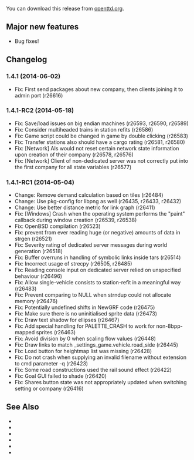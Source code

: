 {{en/-}}
{{en/Development/OTTDVersions}}
{{en/Archive/OpenTTD/Release|prev=en/Archive/OpenTTD/OpenTTD 1.4.0|next=en/Archive/OpenTTD/OpenTTD 1.4.2|date=2014-06-02}}

You can download this release from [http://www.openttd.org/en/download-stable/1.4.1 openttd.org].

==Major new features==
* Bug fixes!

==Changelog==
===1.4.1 (2014-06-02)===
* Fix: First send packages about new company, then clients joining it to admin port {{en/Flyspray|6025}} (r26616)

===1.4.1-RC2 (2014-05-18)===
* Fix: Save/load issues on big endian machines (r26593, r26590, r26589)
* Fix: Consider multiheaded trains in station refits {{en/Flyspray|5995}} (r26586)
* Fix: Game script could be changed in game by double clicking {{en/Flyspray|5974}} (r26583)
* Fix: Transfer stations also should have a cargo rating {{en/Flyspray|5989}} (r26581, r26580)
* Fix: [Network] AIs would not reset certain network state information upon creation of their company {{en/Flyspray|6003}} (r26578, r26576)
* Fix: [Network] Client of non-dedicated server was not correctly put into the first company for all state variables {{en/Flyspray|6001}} (r26577)

===1.4.1-RC1 (2014-05-04)===
* Change: Remove demand calculation based on tiles (r26484)
* Change: Use pkg-config for libpng as well (r26435, r26433, r26432)
* Change: Use better distance metric for link graph {{en/Flyspray|5941}} (r26411)
* Fix: [Windows] Crash when the operating system performs the "paint" callback during window creation {{en/Flyspray|5994}} (r26539, r26538)
* Fix: OpenBSD compilation {{en/Flyspray|5992}} (r26523)
* Fix: prevent from ever reading huge (or negative) amounts of data in strgen (r26521)
* Fix: Severity rating of dedicated server messages during world generation (r26518)
* Fix: Buffer overruns in handling of symbolic links inside tars (r26514)
* Fix: Incorrect usage of strecpy (r26505, r26485)
* Fix: Reading console input on dedicated server relied on unspecified behaviour (r26496)
* Fix: Allow single-vehicle consists to station-refit in a meaningful way (r26483)
* Fix: Prevent comparing to NULL when strndup could not allocate memory (r26476)
* Fix: Potentially undefined shifts in NewGRF code (r26475)
* Fix: Make sure there is no uninitialised sprite data (r26473)
* Fix: Draw text shadow for ellipses (r26467)
* Fix: Add special handling for PALETTE_CRASH to work for non-8bpp-mapped sprites (r26463)
* Fix: Avoid division by 0 when scaling flow values {{en/Flyspray|5970}} (r26448)
* Fix: Draw links to match _settings_game.vehicle.road_side {{en/Flyspray|5961}} (r26445)
* Fix: Load button for heightmap list was missing {{en/Flyspray|5953}} (r26428)
* Fix: Do not crash when supplying an invalid filename without extension to cmd parameter -q (r26423)
* Fix: Some road constructions used the rail sound effect {{en/Flyspray|5946}} (r26422)
* Fix: Goal GUI failed to shade {{en/Flyspray|5948}} (r26420)
* Fix: Shares button state was not appropriately updated when switching setting or company {{en/Flyspray|5947}} (r26416)

==See Also==
* {{en/Forum|topic=70671|Forum topic for 1.4.1}}
* {{en/Archive/OpenTTD/OTTDNewsArticle|204|The 1.4.1 news article}}
* {{en/Forum|topic=70583|Forum topic for 1.4.1-RC2}}
* {{en/Archive/OpenTTD/OTTDNewsArticle|203|The 1.4.1-RC2 news article}}
* {{en/Forum|topic=70497|Forum topic for 1.4.1-RC1}}
* {{en/Archive/OpenTTD/OTTDNewsArticle|202|The 1.4.1-RC1 news article}}